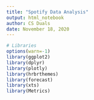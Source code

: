 ```yaml
---
title: "Spotify Data Analysis"
output: html_notebook
author: CS Duals
date: November 18, 2020
---
```



```r
# Libraries
options(warn=-1)
library(ggplot2)
library(dplyr)
library(plotly)
library(hrbrthemes)
library(forecast)
library(xts)
library(Metrics)
```


```r


```


```r
```


```r
```


